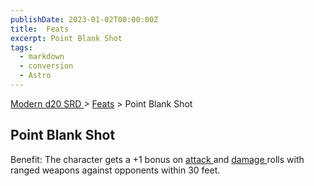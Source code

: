```yaml
---
publishDate: 2023-01-02T00:00:00Z
title:  Feats
excerpt: Point Blank Shot
tags:
  - markdown
  - conversion
  - Astro
---
```


[ Modern d20 SRD ](/#modernD20) > [ Feats](modern-d20-srd-feats-index) > Point Blank Shot

##  Point Blank Shot

Benefit: The character gets a +1 bonus on [ attack ](modern-d20-srd-combat-attack-roll) and [ damage ](modern-d20-srd-combat-damage) rolls with ranged
weapons against opponents within 30 feet.

